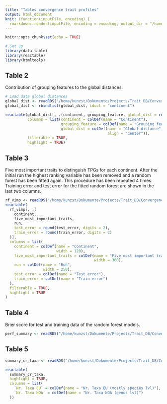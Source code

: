 ```yaml
---
title: "Tables convergence trait profiles"
output: html_document
knit: (function(inputFile, encoding) {
  rmarkdown::render(inputFile, encoding = encoding, output_dir = "/home/kunzst/Dokumente/Projects/Trait_DB/Convergence-trait-profiles/Paper/Tables/") })
---
```


```r
knitr::opts_chunk$set(echo = TRUE)
```

```r
# Set up
library(data.table)
library(reactable)
library(htmltools)
```

## Table 2

Contribution of grouping features to the global distances.

```r
# Load data global distances
global_dist <- readRDS("/home/kunzst/Dokumente/Projects/Trait_DB/Convergence-trait-profiles/Cache/global_dist.rds")
global_dist <- rbindlist(global_dist, idcol = "continent")

reactable(global_dist[, .(continent, grouping_feature, global_dist = round(`global distance`, digits = 2))],
          columns = list(continent = colDef(name = "Continent"), 
                         grouping_feature = colDef(name = "Grouping feature"),
                         global_dist = colDef(name = "Global distance",
                                              align = "center")), 
          filterable = TRUE,
          highlight = TRUE)
```

## Table 3

Five most important traits to distinguish TPGs for each continent. After the initial run the highest ranking variable has been removed and a random forest has been fitted again. This procedure has been repeated 4 times. Training error and test error for the fitted random forest are shown in the last two columns.

```r

rf_vimp <- readRDS("/home/kunzst/Dokumente/Projects/Trait_DB/Convergence-trait-profiles/Cache/rf_vimp.rds")
reactable(
  rf_vimp[, .(
    continent,
    five_most_important_traits,
    run,
    test_error = round(test_error, digits = 2),
    train_error = round(train_error, digits = 2)
  )],
  columns = list(
    continent = colDef(name = "Continent",
                       width = 120),
    five_most_important_traits = colDef(name = "Five most important traits",
                                        width = 300),
    run = colDef(name = "Run",
                 width = 250),
    test_error = colDef(name = "Test error"),
    train_error = colDef(name = "Train error")
  ), 
  filterable = TRUE,
  highlight = TRUE
)
```

## Table 4

Brier score for test and training data of the random forest models.

```r

perf_summary <- readRDS("/home/kunzst/Dokumente/Projects/Trait_DB/Convergence-trait-profiles/Cache/perf_summary.rds")

```

## Table 5

```r

summary_cr_taxa <- readRDS("/home/kunzst/Dokumente/Projects/Trait_DB/Convergence-trait-profiles/Cache/Cache_comparison_climatic_reg/summary_cr_taxa.rds")

reactable(
  summary_cr_taxa,
  highlight = TRUE, 
  columns = list(
    `Nr. Taxa EU` = colDef(name = "Nr. Taxa EU (mostly species lvl)"),
    `Nr. Taxa NOA` = colDef(name = "Nr. Taxa NOA (genus lvl)")
  ))
```
